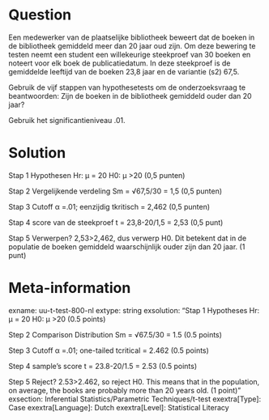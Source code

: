 Question
========

Een medewerker van de plaatselijke bibliotheek beweert dat de boeken in de bibliotheek gemiddeld meer dan 20 jaar oud zijn. Om deze bewering te testen neemt een student een willekeurige steekproef van 30 boeken en noteert voor elk boek de publicatiedatum. In deze steekproef is de gemiddelde leeftijd van de boeken 23,8 jaar en de variantie (s2) 67,5.

Gebruik de vijf stappen van hypothesetests om de onderzoeksvraag te beantwoorden: Zijn de boeken in de bibliotheek gemiddeld ouder dan 20 jaar?

Gebruik het significantieniveau .01.


Solution
========

Stap 1 Hypothesen Hr: μ = 20 H0: μ >20 (0,5 punten)

Stap 2 Vergelijkende verdeling Sm = √67,5/30 = 1,5 (0,5 punten)

Stap 3 Cutoff α =.01; eenzijdig tkritisch = 2,462 (0,5 punten)

Stap 4 score van de steekproef t = 23,8-20/1,5 = 2,53 (0,5 punt)

Stap 5 Verwerpen? 2,53>2,462, dus verwerp H0. Dit betekent dat in de populatie de boeken gemiddeld waarschijnlijk ouder zijn dan 20 jaar. (1 punt)

Meta-information
================
exname: uu-t-test-800-nl
extype: string
exsolution: "Stap 1 Hypotheses
Hr: μ = 20
H0: μ >20 (0.5 points)

Step 2 Comparison Distribution
Sm = √67.5/30 = 1.5 (0.5 points)

Step 3 Cutoff
α =.01; one-tailed
tcritical = 2.462 (0.5 points)

Step 4 sample’s score
t = 23.8-20/1.5 = 2.53 (0.5 points)

Step 5 Reject?
2.53>2.462, so reject H0.
This means that in the population, on average, the books are probably more than 20 years old. (1 point)"
exsection: Inferential Statistics/Parametric Techniques/t-test
exextra[Type]: Case
exextra[Language]: Dutch
exextra[Level]: Statistical Literacy